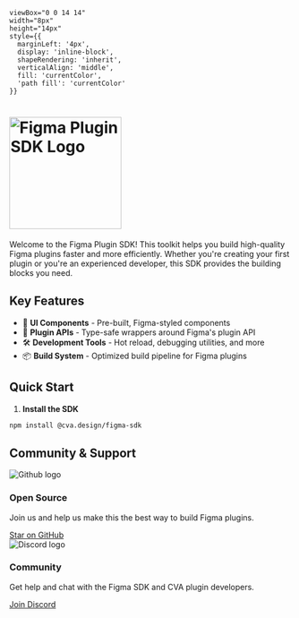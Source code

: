 
    viewBox="0 0 14 14" 
    width="8px" 
    height="14px" 
    style={{ 
      marginLeft: '4px',
      display: 'inline-block',
      shapeRendering: 'inherit',
      verticalAlign: 'middle',
      fill: 'currentColor',
      'path fill': 'currentColor'
    }}
>
  <path d="m11.1 7.35-5.5 5.5a.5.5 0 0 1-.7-.7L10.04 7 4.9 1.85a.5.5 0 1 1 .7-.7l5.5 5.5c.2.2.2.5 0 .7Z" />
</svg>

<Meta title="Get Started" />

<h1>
<div style={{ display: 'flex', justifyContent: 'center' }}>
  <img alt="Figma Plugin SDK Logo" src={Logo} height="200px" />
</div>
</h1>
Welcome to the Figma Plugin SDK! This toolkit helps you build high-quality Figma plugins faster and more efficiently. Whether you're creating your first plugin or you're an experienced developer, this SDK provides the building blocks you need.

## Key Features

- 🎨 **UI Components** - Pre-built, Figma-styled components
- 🔌 **Plugin APIs** - Type-safe wrappers around Figma's plugin API
- 🛠️ **Development Tools** - Hot reload, debugging utilities, and more
- 📦 **Build System** - Optimized build pipeline for Figma plugins

## Quick Start

1. **Install the SDK**
```bash
npm install @cva.design/figma-sdk
```

## Community & Support

<div className="sb-section sb-socials">
    <div className="sb-section-item">
      <img src={Github} alt="Github logo" className="sb-explore-image"/>
      <div>
        <h3 className="sb-section-item-heading">Open Source</h3>
        <p className="sb-section-item-paragraph">Join us and help us make this the best way to build Figma plugins.</p>
        <a href="https://github.com/cva.design/figma-sdk" target="_blank">
          Star on GitHub<RightArrow />
        </a>
      </div>
    </div>
    <div className="sb-section-item">
      <img src={Discord} alt="Discord logo" className="sb-explore-image"/>
      <div>
        <h3 className="sb-section-item-heading">Community</h3>
        <p className="sb-section-item-paragraph">Get help and chat with the Figma SDK and CVA plugin developers.</p>
        <a href="https://discord.gg/PQmZWrTtr3" target="_blank">
          Join Discord<RightArrow />
        </a>
      </div>
    </div>
</div>

<style>
{`
  .sb-container {
    margin-bottom: 48px;
  }

  .sb-section {
    width: 100%;
    display: flex;
    flex-direction: row;
    gap: 20px;
  }

  img {
    object-fit: cover;
  }

  .sb-section-title {
    margin-bottom: 32px;
  }

  .sb-section a:not(h1 a, h2 a, h3 a) {
    font-size: 14px;
    color: #2952CC;
    text-decoration: none;
    display: flex;
    align-items: center;
  }

  .sb-section-item, .sb-grid-item {
    flex: 1;
    display: flex;
    flex-direction: column;
    padding: 20px;
    border-radius: 8px;
    border: 1px solid #2c2c2c;
    background: #000;
  }

  .sb-section-item-heading {
    padding-top: 20px !important;
    padding-bottom: 5px !important;
    margin: 0 !important;
    font-size: 1.2em;
  }
  
  .sb-section-item-paragraph {
    margin: 0;
    padding-bottom: 10px;
    color: #777;
  }

  .sb-explore-image {
    max-height: 32px;
    align-self: flex-start;
  }

  @media screen and (max-width: 600px) {
    .sb-section {
      flex-direction: column;
    }
  }
`}
</style>
